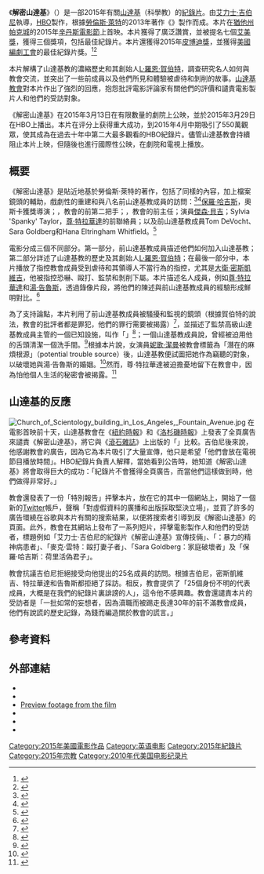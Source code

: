 {{noteTA
|T=zh-tw:解密山達基; zh-cn:拨开迷雾：山达基教与信仰囚笼;
|G1=Show
|1=zh-tw:解密山達基; zh-cn:拨开迷雾：山达基教与信仰囚笼;
}}
{{Infobox film
| name           = 解密山達基
| original_name  = ''Going Clear: Scientology and the Prison of Belief''
| image          = Going clear film.jpg
| caption        = 海報
| director       = [[艾力士·吉伯尼|艾力士·吉伯尼]]
| producer       = 艾力士·吉伯尼<br />[[勞倫斯·萊特|勞倫斯·萊特]]<br />Kristen Vaurio
| writer         = 艾力士·吉伯尼
| based_on       = 《{{link-en|Going Clear (book)|Going Clear (book)|Going Clear}}》<br />作者：勞倫斯·萊特
| narrator       = 艾力士·吉伯尼
| starring       = 勞倫斯·萊特<br />{{link-en|馬克·拉斯本|Mark Rathbun}}<br />Monique Rathbun<br />{{link-en|麥克·雲特|Mike Rinder}}<br />[[傑森·貝吉|傑森·貝吉]]<br />[[保羅·哈吉斯|保羅·哈吉斯]]<br />Sylvia Taylor<br />Sara Goldberg<br />{{link-en|托尼·奧爾特加|Tony Ortega (journalist)}}<br />Kim Masters
| music          = {{link-en|Fall On Your Sword|Fall On Your Sword|Will Bates}}
| cinematography = Sam Painter
| editing        = Andy Grieve
| studio         = Jigsaw Productions
| distributor    = {{link-en|HBO電影|HBO Films|HBO紀錄片}}
| released       = {{Film date|2015|1|25|[[辛丹斯電影節|辛丹斯電影節]]|2015|3|29|HBO}}
| runtime        = 120分鐘
| country        = 美國
| language       = 英語
| budget         = 
| gross          = 
| cn_name        = 拨开迷雾：山达基教与信仰囚笼
| tw_name        = 解密山達基
| hk_name        = 
}}
《'''解密山達基'''》（{{lang-en|'''''Going Clear: Scientology and the Prison of Belief'''''}}）是一部2015年有關[[山達基|山達基]]（科學教）的[[紀錄片|紀錄片]]。由[[艾力士·吉伯尼|艾力士·吉伯尼]]執導，[[HBO|HBO]]製作，根據[[勞倫斯·萊特|勞倫斯·萊特]]的2013年著作《{{link-en|Going Clear (book)|Going Clear (book)|Going Clear: Scientology, Hollywood, and the Prison of Belief}}》製作而成。本片在[[猶他州|猶他州]][[帕克城_(猶他州)|帕克城]]的2015年[[辛丹斯電影節|辛丹斯電影節]]上首映。本片獲得了廣泛讚賞，並被提名七個[[艾美獎|艾美獎]]，獲得三個獎項，包括最佳紀錄片。本片還獲得2015年[[皮博迪獎|皮博迪獎]]，並獲得[[美國編劇工會|美國編劇工會]]的最佳紀錄片獎。<ref>{{Cite web |url = http://www.emmys.com/shows/going-clear-scientology-and-prison-belief |title = Going Clear: Scientology And The Prison Of Belief |publisher = Academy of Television Arts & Sciences |language = en |access-date = 2017-02-22 |archive-date = 2021-03-04 |archive-url = https://web.archive.org/web/20210304063403/https://www.emmys.com/shows/going-clear-scientology-and-prison-belief |dead-url = no }}</ref><ref>{{Cite web |url = http://www.peabodyawards.com/award-profile/going-clear-scientology-and-the-prison-of-belief |title = Peabody Award - Going Clear: Scientology and The Prison of Belief (HBO) |publisher = Peabody Awards |language = en |access-date = 2017-02-22 |archive-date = 2020-02-03 |archive-url = https://web.archive.org/web/20200203212652/http://www.peabodyawards.com/award-profile/going-clear-scientology-and-the-prison-of-belief |dead-url = no }}</ref>

本片解構了山達基教的濃縮歷史和其創始人[[L·羅恩·賀伯特|L·羅恩·賀伯特]]，調查研究名人如何與教會交流，並突出了一些前成員以及他們所見和體驗被虐待和剝削的故事。[[山達基教會|山達基教會]]對本片作出了強烈的回應，抱怨批評電影評論家有關他們的評價和譴責電影製片人和他們的受訪對象。

《解密山達基》在2015年3月13日在有限數量的劇院上公映，並於2015年3月29日在HBO上播出。本片在评分上获得重大成功，到2015年4月中期吸引了550萬觀眾，使其成為在過去十年中第二大最多觀看的HBO紀錄片。儘管山達基教會持續阻止本片上映，但隨後也進行國際性公映，在劇院和電視上播放。

== 概要 ==
《解密山達基》是貼近地基於勞倫斯·萊特的著作，包括了同樣的內容，加上檔案鏡頭的輔助，戲劇性的重建和與八名前山達基教成員的訪問：<ref name="WSJ-26-Jan-2015">{{Cite web |url = http://blogs.wsj.com/speakeasy/2015/01/26/sundance-festival-alex-gibneys-scientology-documentary-going-clear-is-a-hit/ |title = Sundance Festival: Alex Gibney's Scientology Documentary 'Going Clear' Is a Hit |author = Ben Fritz |date = 2015-01-26 |publisher = The Wall Street Journal |language = en |access-date = 2017-02-23 |archive-date = 2015-01-28 |archive-url = https://web.archive.org/web/20150128041014/http://blogs.wsj.com/speakeasy/2015/01/26/sundance-festival-alex-gibneys-scientology-documentary-going-clear-is-a-hit/ |dead-url = no }}</ref><ref name="NYT-15-Jan-2015">{{Cite web |url = https://www.nytimes.com/2015/01/16/business/media/documentary-draws-ire-from-the-church-of-scientology.html |title = Documentary Draws Ire From the Church of Scientology |author = Michael Cieply |date = 2015-01-15 |publisher = The New York Times |language = en |access-date = 2017-02-23 |archive-date = 2015-01-28 |archive-url = https://web.archive.org/web/20150128080443/http://www.nytimes.com/2015/01/16/business/media/documentary-draws-ire-from-the-church-of-scientology.html |dead-url = no }}</ref>[[保羅·哈吉斯|保羅·哈吉斯]]，奧斯卡獲獎導演；{{link-en|馬克·拉斯本|Mark Rathbun}}，教會的前第二把手；{{link-en|麥克·雲特|Mike Rinder}}，教會{{link-en|特別事務辦公室|Office of Special Affairs}}的前主任；演員[[傑森·貝吉|傑森·貝吉]]；Sylvia 'Spanky' Taylor，[[尊·特拉華達|尊·特拉華達]]的前聯絡員；以及前山達基教成員Tom DeVocht、Sara Goldberg和Hana Eltringham Whitfield。<ref>{{Cite web |url = http://www.screendaily.com/features/interviews/alex-gibney-going-clear/5082389.article?blocktitle=INTERVIEWS&contentID=41866 |title = Alex Gibney, Going Clear: Scientology And The Prison Of Belief |author = Tiffany Pritchard |date = 2015-02-04 |publisher = Screendaily.com |language = en |access-date = 2017-02-23 |archive-date = 2015-02-06 |archive-url = https://web.archive.org/web/20150206190844/http://www.screendaily.com/features/interviews/alex-gibney-going-clear/5082389.article?blocktitle=INTERVIEWS&contentID=41866 |dead-url = no }}</ref>

電影分成三個不同部分。第一部分，前山達基教成員描述他們如何加入山達基教；第二部分詳述了山達基教的歷史及其創始人[[L·羅恩·賀伯特|L·羅恩·賀伯特]]；在最後一部分中，本片播放了指控教會成員受到虐待和其領導人不當行為的指控，尤其是[[大衛·密斯凱維吉|大衛·密斯凱維吉]]，他被指控恐嚇、毆打、監禁和剝削下屬。本片描述名人成員，例如[[尊·特拉華達|尊·特拉華達]]和[[湯·告魯斯|湯·告魯斯]]，透過錄像片段，將他們的陳述與前山達基教成員的經驗形成鮮明對比。<ref>{{Cite web |url = https://www.theguardian.com/film/2015/jan/26/sundance-2015-review-going-clear-scientology-documentary-alex-gibney |title = Sundance 2015 review: Going Clear – Scientology film preaches to converted |author = Brian Moylan |date = 2015-01-26 |publisher = The Guardian |language = en |access-date = 2017-02-23 |archive-date = 2015-04-02 |archive-url = https://web.archive.org/web/20150402093302/http://www.theguardian.com/film/2015/jan/26/sundance-2015-review-going-clear-scientology-documentary-alex-gibney |dead-url = no }}</ref>

為了支持論點，本片利用了前山達基教成員被騷擾和監視的鏡頭（根據賀伯特的說法，教會的批評者都是罪犯，他們的罪行需要被揭露）<ref name="NYTimes-26-Jan-2015">{{Cite web |url = https://carpetbagger.blogs.nytimes.com/2015/01/26/sundance-2015-scientology-documentary-draws-crush-of-festgoers/ |title = Sundance 2015: Scientology Documentary Draws Crush of Festgoers |author = Cara Buckley |date = 2015-01-26 |publisher = The New York Times |language = en |access-date = 2017-02-23 |archive-date = 2015-01-27 |archive-url = https://web.archive.org/web/20150127220841/http://carpetbagger.blogs.nytimes.com/2015/01/26/sundance-2015-scientology-documentary-draws-crush-of-festgoers/ |dead-url = no }}</ref>，並描述了監禁高級山達基教成員主管的一個已知設施，叫作「{{link-en|洞 (山達基)|The Hole (Scientology)|洞}}」<ref>{{Cite web |url = http://variety.com/2015/film/reviews/sundance-film-review-going-clear-scientology-the-prison-of-belief-1201414787/ |title = Sundance Film Review: 'Going Clear: Scientology & the Prison of Belief' |author = Scott Foundas |date = 2015-01-25 |publisher = Variety |language = en |access-date = 2017-02-23 |archive-date = 2021-05-15 |archive-url = https://web.archive.org/web/20210515100958/https://variety.com/2015/film/reviews/sundance-film-review-going-clear-scientology-the-prison-of-belief-1201414787/ |dead-url = no }}</ref>；一個山達基教成員說，曾經被迫用他的舌頭清潔一個洗手間。<ref>{{Cite web |url = http://www.foxnews.com/us/2015/01/25/sundance-first-look-oscar-winner-alex-gibney-pulls-back-curtain-on-scientology.html |title = Sundance First Look: Oscar winner Alex Gibney pulls back curtain on Scientology |author = Sandy Cohen |date = 2015-01-25 |publisher = FOX News Network |language = en |access-date = 2017-02-23 |archive-date = 2017-09-21 |archive-url = https://web.archive.org/web/20170921021737/http://www.foxnews.com/us/2015/01/25/sundance-first-look-oscar-winner-alex-gibney-pulls-back-curtain-on-scientology.html |dead-url = no }}</ref>根據本片說，女演員[[妮歌·潔曼|妮歌·潔曼]]被教會標籤為「潛在的麻煩根源」（potential trouble source）後，山達基教便試圖把她作為竊聽的對象，以破壞她與湯·告魯斯的婚姻。<ref>{{Cite web |url = http://www.thedailybeast.com/articles/2015/01/25/scientology-doc-going-clear-claims-the-church-split-up-tom-cruise-and-nicole-kidman.html |title = Scientology Doc 'Going Clear' Claims the Church Split Up Tom Cruise and Nicole Kidman |author = Marlow Stern |date = 2015-01-26 |publisher = The Daily Beast |language = en |access-date = 2017-02-23 |archive-date = 2015-04-07 |archive-url = https://web.archive.org/web/20150407050147/http://www.thedailybeast.com/articles/2015/01/25/scientology-doc-going-clear-claims-the-church-split-up-tom-cruise-and-nicole-kidman.html |dead-url = no }}</ref>然而，尊·特拉華達被迫擔憂地留下在教會中，因為怕他個人生活的秘密會被揭露。<ref>{{Cite web |url = http://www.usatoday.com/story/life/movies/2015/01/26/controversial-scientology-documentary/22337995/ |title = Scientology doc 'Going Clear' shocks Sundance filmgoers |author = Claudia Puig |date = 2015-01-26 |publisher = USA Today |language = en |access-date = 2017-02-23 |archive-date = 2021-03-01 |archive-url = https://web.archive.org/web/20210301182640/https://www.usatoday.com/story/life/movies/2015/01/26/controversial-scientology-documentary/22337995/ |dead-url = no }}</ref>

== 山達基的反應 ==
[[File:Church_of_Scientology_building_in_Los_Angeles,_Fountain_Avenue.jpg|right]]
在電影首映前十天，山達基教會在《[[紐約時報|紐約時報]]》和《[[洛杉磯時報|洛杉磯時報]]》上發表了全頁廣告來譴責《解密山達基》，將它與《[[滾石雜誌|滾石雜誌]]》上出版的「{{link-en|校內強姦|A Rape on Campus}}」比較。吉伯尼後來說，他感謝教會的廣告，因為它為本片吸引了大量宣傳，他只是希望「他們會放在電視節目播放時間」。HBO紀錄片負責人{{link-en|席拉·奈文絲|Sheila Nevins}}解釋，當她看到公告時，她知道《解密山達基》將會取得巨大的成功：「紀錄片不會獲得全頁廣告，而當他們這樣做到時，他們做得非常好。」

教會還發表了一份「特別報告」抨擊本片，放在它的其中一個網站上，開始了一個新的[[Twitter|Twitter]]帳戶，聲稱「對虛假資料的廣播和出版採取堅決立場」，並買了許多的廣告環繞在谷歌與本片有關的搜索結果，以便將搜索者引導到反《解密山達基》的頁面。此外，教會在其網站上發布了一系列短片，抨擊電影製作人和他們的受訪者，標題例如「艾力士·吉伯尼的紀錄片《解密山達基》宣傳技倆」、「{{link-en|馬克·拉斯本|Mark Rathbun}}：暴力的精神病患者」、「麥克·雲特：毆打妻子者」、「Sara Goldberg：家庭破壞者」及「保羅·哈吉斯：荷里活偽君子」。

教會抗議吉伯尼拒絕接受向他提出的25名成員的訪問。根據吉伯尼，密斯凱維吉、特拉華達和告魯斯都拒絕了採訪。相反，教會提供了「25個身份不明的代表成員，大概是在我們的紀錄片裏誹謗的人」，這令他不感興趣。教會還譴責本片的受訪者是「一批如常的妄想者，因為瀆職而被踢走長達30年的前不滿教會成員，他們有說謊的歷史記錄，為錢而編造關於教會的謊言。」

== 參考資料 ==
{{reflist}}

== 外部連結 ==
* {{official website|www.hbo.com/documentaries/going-clear/|name=HBO Documentary Films}}
* {{official website|www.jigsawprods.com/going-clear/|name=Jigsaw Productions}}
* [http://www.washingtonpost.com/posttv/entertainment/a-sneak-peek-at-the-hbo-documentary-on-scientology/2015/01/28/850fcc62-a731-11e4-a162-121d06ca77f1_video.html Preview footage from the film] {{Wayback|url=http://www.washingtonpost.com/posttv/entertainment/a-sneak-peek-at-the-hbo-documentary-on-scientology/2015/01/28/850fcc62-a731-11e4-a162-121d06ca77f1_video.html |date=20170812142753 }}
* {{IMDb title|4257858}}
* {{rottentomatoes|going_clear_scientology_and_the_prison_of_belief_2015}}
* {{Metacritic film|going-clear-scientology-and-the-prison-of-belief}}

[[Category:2015年美國電影作品|Category:2015年美國電影作品]]
[[Category:英语电影|Category:英语电影]]
[[Category:2015年紀錄片|Category:2015年紀錄片]]
[[Category:2015年宗教|Category:2015年宗教]]
[[Category:2010年代美国电影纪录片|Category:2010年代美国电影纪录片]]